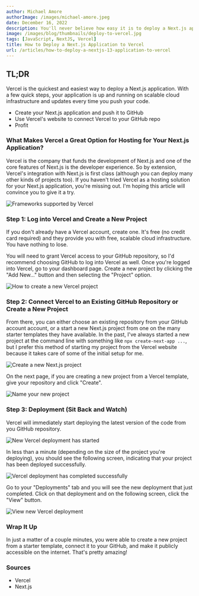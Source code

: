 ```yaml
---
author: Michael Amore
authorImage: /images/michael-amore.jpeg
date: December 16, 2022
description: You'll never believe how easy it is to deploy a Next.js application to Vercel. Seriously. It's a game changer.
image: /images/blog/thumbnails/deploy-to-vercel.jpg
tags: [JavaScript, NextJS, Vercel]
title: How to Deploy a Next.js Application to Vercel
url: /articles/how-to-deploy-a-nextjs-13-application-to-vercel
---
```


## TL;DR

Vercel is the quickest and easiest way to deploy a Next.js application. With a few quick steps, your application is up and running on scalable cloud infrastructure and updates every time you push your code.

- Create your Next.js application and push it to GitHub
- Use Vercel's website to connect Vercel to your GitHub repo
- Profit

### What Makes Vercel a Great Option for Hosting for Your Next.js Application?

Vercel is the company that funds the development of Next.js and one of the core features of Next.js is the developer experience. So by extension, Vercel's integration with Next.js is first class (although you can deploy many other kinds of projects too). If you haven't tried Vercel as a hosting solution for your Next.js application, you're missing out. I'm hoping this article will convince you to give it a try.

<Image class='bordered-img' src='/images/blog/deploy-to-vercel/vercel-framework-support.jpg' alt='Frameworks supported by Vercel' width={700} height={100} />

### Step 1: Log into Vercel and Create a New Project

If you don't already have a Vercel account, <ExternalLink href='https://vercel.com/signup'>create one</ExternalLink>. It's free (no credit card required) and they provide you with free, scalable cloud infrastructure. You have nothing to lose.

You will need to grant Vercel access to your GitHub repository, so I'd recommend choosing GitHub to log into Vercel as well. Once you're logged into Vercel, go to your <ExternalLink href='https://vercel.com/dashboard'>dashboard page</ExternalLink>. Create a new project by clicking the "Add New..." button
and then selecting the "Project" option.

<Image class='bordered-img' src='/images/blog/deploy-to-vercel/new-vercel-project-closeup.jpg' alt='How to create a new Vercel project' width={700} height={100} />

### Step 2: Connect Vercel to an Existing GitHub Repository or Create a New Project

From there, you can either choose an existing repository from your GitHub account account, or a start a new Next.js project from one on the many starter templates they have available. In the past, I've always started a new project at the command line with something like `npx create-next-app ...`, but I prefer this method of starting my project from the Vercel website because it takes care of some of the initial setup for me.

<Image class='bordered-img' src='/images/blog/deploy-to-vercel/new-next-project.jpg' alt='Create a new Next.js project' width={700} height={100} />

On the next page, if you are creating a new project from a Vercel template, give your repository and click "Create".

<Image class='bordered-img' src='/images/blog/deploy-to-vercel/name-repository.jpg' alt='Name your new project' width={700} height={100} />

### Step 3: Deployment (Sit Back and Watch)

Vercel will immediately start deploying the latest version of the code from you GitHub repository.

<Image class='bordered-img' src='/images/blog/deploy-to-vercel/started-deployment.jpg' alt='New Vercel deployment has started' width={700} height={100} />

In less than a minute (depending on the size of the project you're deploying), you should see the following screen, indicating that your project has been deployed successfully.

<Image class='bordered-img' src='/images/blog/deploy-to-vercel/completed-deployment.jpg' alt='Vercel deployment has completed successfully' width={700} height={100} />

Go to your "Deployments" tab and you will see the new deployment that just completed. Click on that deployment and on the following screen, click the "View" button.

<Image class='bordered-img' src='/images/blog/deploy-to-vercel/visit-button.jpg' alt='View new Vercel deployment' width={700} height={100} />

### Wrap It Up

In just a matter of a couple minutes, you were able to create a new project from a starter template, connect it to your GitHub, and make it publicly accessible on the internet. That's pretty amazing!

<CodeWithLove />

### Sources

- <ExternalLink href='https://vercel.com'>Vercel</ExternalLink>
- <ExternalLink href='https://nextjs.org'>Next.js</ExternalLink>
